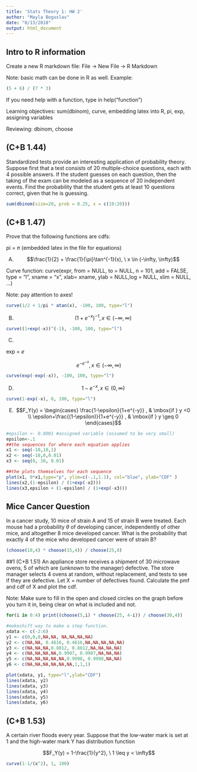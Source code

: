 ```yaml
---
title: 'Stats Theory 1: HW 2'
author: "Mayla Boguslav"
date: "8/13/2018"
output: html_document
---
```


## Intro to R information
Create a new R markdown file: File -> New File -> R Markdown

Note: basic math can be done in R as well. Example:

```r
(5 + 6) / (7 * 3)
```
If you need help with a function, type in help("function")

Learning objectives: sum(dbinom), curve, embedding latex into R, pi, exp, assigning variables

Reviewing: dbinom, choose


## (C+B 1.44)
Standardized tests provide an interesting application of probability theory. Suppose first that a test consists of 20 multiple-choice questions, each with 4 possible answers. If the student guesses on each question, then the taking of the exam can be modeled as a sequence of 20 independent events. Find the probability that the student gets at least 10 questions correct, given that he is guessing.

```r
sum(dbinom(size=20, prob = 0.25, x = c(10:20)))
```

## (C+B 1.47)
Prove that the following functions are cdfs:

pi = $\pi$ (embedded latex in the file for equations)

A.
$$\frac{1}{2} + \frac{1}{\pi}\tan^{-1}(x), \ x \in (-\infty, \infty)$$

Curve function: curve(expr, from = NULL, to = NULL, n = 101, add = FALSE, type = "l", xname = "x", xlab= xname, ylab = NULL,log = NULL, xlim = NULL, ...)

Note: pay attention to axes!

```r
curve(1/2 + 1/pi * atan(x), -100, 100, type="l")
```

B.
$$(1+e^{-x})^{-1}, x\in (-\infty, \infty)$$
```r
curve((1+exp(-x))^(-1), -100, 100, type="l")
```

C.

exp = $e$

$$e^{-e^{-x}}, x\in(-\infty,\infty)$$
```r
curve(exp(-exp(-x)), -100, 100, type="l")
```

D. 
$$1-e^{-x}, x\in (0,\infty)$$
```r
curve(1-exp(-x), 0, 100, type="l")
```

E.
$$F_Y(y) = \begin{cases}  \frac{1-\epsilon}{1+e^{-y}} , & \mbox{if } y <0 \\ \epsilon+\frac{(1-\epsilon)}{1+e^{-y}} , & \mbox{if } y \geq 0  \end{cases}$$
```r
#epsilon <- 0.0001 #assigned variable (assumed to be very small)
epsilon<-.1
##the sequences for where each equation applies
x1 <- seq(-10,10,1)
x2 <- seq(-10,0,0.01)
x3 <- seq(0, 10, 0.01)

##the plots themselves for each sequence
plot(x1, 0*x1,type="p", ylim=c(-.1,1.1), col="blue", ylab="CDF" )
lines(x2,(1-epsilon) / (1+exp(-x2)))
lines(x3,epsilon + (1-epsilon) / (1+exp(-x3)))


```

## Mice Cancer Question
In a cancer study, 10 mice of strain A and 15 of strain B were treated. Each mouse had a probability $\theta$ of developing cancer, independently of other mice, and altogether 8 mice developed cancer. What is the probability that exactly 4 of the mice who developed cancer were of strain B?

```r
(choose(10,4) * choose(15,4)) / choose(25,8)
```


##1 (C+B 1.51)
An appliance store receives a shipment of 30 microwave ovens, 5 of which are (unknown to the manager) defective. The store manager selects 4 ovens at random, without replacement, and tests to see if they are defective. Let X = number of defectives found. Calculate the pmf and cdf of X and plot the cdf.

Note: Make sure to fill in the open and closed circles on the graph before you turn it in, being clear on what is included and not.

```r
for(i in 0:4) print((choose(5,i) * choose(25, 4-i)) / choose(30,4))

#makeshift way to make a step function. 
xdata <- c(-2:6)
y1 <- c(0,0,0,NA,NA, NA,NA,NA,NA)
y2 <- c(NA,NA, 0.4616, 0.4616,NA,NA,NA,NA,NA)
y3 <- c(NA,NA,NA,0.8812, 0.8812,NA,NA,NA,NA)
y4 <- c(NA,NA,NA,NA,0.9907, 0.9907,NA,NA,NA)
y5 <- c(NA,NA,NA,NA,NA,0.9998, 0.9998,NA,NA)
y6 <- c(NA,NA,NA,NA,NA,NA,1,1,1)

plot(xdata, y1, type="l",ylab="CDF")
lines(xdata, y2)
lines(xdata, y3)
lines(xdata, y4)
lines(xdata, y5)
lines(xdata, y6)
```


## (C+B 1.53)
A certain river floods every year. Suppose that the low-water mark is set at 1 and the high-water mark Y has distribution function

$$F_Y(y) = 1-\frac{1}{y^2}, \ 1 \leq y < \infty$$
```r
curve(1-1/(x^2), 1, 100)
```




